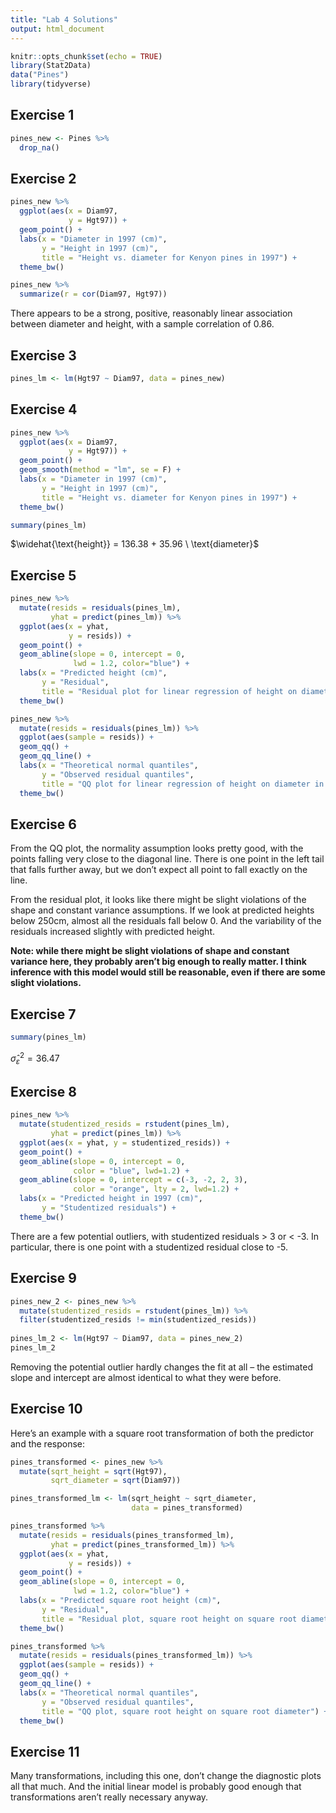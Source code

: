 ```yaml
---
title: "Lab 4 Solutions"
output: html_document
---
```


```r
knitr::opts_chunk$set(echo = TRUE)
library(Stat2Data)
data("Pines")
library(tidyverse)
```

## Exercise 1

```r
pines_new <- Pines %>%
  drop_na()
```

## Exercise 2

```r
pines_new %>%
  ggplot(aes(x = Diam97, 
             y = Hgt97)) +
  geom_point() +
  labs(x = "Diameter in 1997 (cm)",
       y = "Height in 1997 (cm)",
       title = "Height vs. diameter for Kenyon pines in 1997") +
  theme_bw()

pines_new %>%
  summarize(r = cor(Diam97, Hgt97))
```

There appears to be a strong, positive, reasonably linear association between diameter and height, with a sample correlation of 0.86.

## Exercise 3

```r
pines_lm <- lm(Hgt97 ~ Diam97, data = pines_new)
```

## Exercise 4

```r
pines_new %>%
  ggplot(aes(x = Diam97, 
             y = Hgt97)) +
  geom_point() +
  geom_smooth(method = "lm", se = F) +
  labs(x = "Diameter in 1997 (cm)",
       y = "Height in 1997 (cm)",
       title = "Height vs. diameter for Kenyon pines in 1997") +
  theme_bw()

summary(pines_lm)
```

$\widehat{\text{height}} = 136.38 + 35.96 \ \text{diameter}$

## Exercise 5

```r
pines_new %>%
  mutate(resids = residuals(pines_lm),
         yhat = predict(pines_lm)) %>%
  ggplot(aes(x = yhat, 
             y = resids)) +
  geom_point() +
  geom_abline(slope = 0, intercept = 0, 
              lwd = 1.2, color="blue") +
  labs(x = "Predicted height (cm)",
       y = "Residual",
       title = "Residual plot for linear regression of height on diameter in 1997") +
  theme_bw()

pines_new %>%
  mutate(resids = residuals(pines_lm)) %>%
  ggplot(aes(sample = resids)) +
  geom_qq() +
  geom_qq_line() +
  labs(x = "Theoretical normal quantiles",
       y = "Observed residual quantiles",
       title = "QQ plot for linear regression of height on diameter in 1997") +
  theme_bw()
```


## Exercise 6

From the QQ plot, the normality assumption looks pretty good, with the points falling very close to the diagonal line. There is one point in the left tail that falls further away, but we don't expect all point to fall exactly on the line.

From the residual plot, it looks like there might be slight violations of the shape and constant variance assumptions. If we look at predicted heights below 250cm, almost all the residuals fall below 0. And the variability of the residuals increased slightly with predicted height.

**Note: while there might be slight violations of shape and constant variance here, they probably aren't big enough to really matter. I think inference with this model would still be reasonable, even if there are some slight violations.**

## Exercise 7

```r
summary(pines_lm)
```

$\widehat{\sigma}_{\varepsilon}^2 = 36.47$

## Exercise 8

```r
pines_new %>%
  mutate(studentized_resids = rstudent(pines_lm),
         yhat = predict(pines_lm)) %>%
  ggplot(aes(x = yhat, y = studentized_resids)) +
  geom_point() +
  geom_abline(slope = 0, intercept = 0, 
              color = "blue", lwd=1.2) +
  geom_abline(slope = 0, intercept = c(-3, -2, 2, 3),
              color = "orange", lty = 2, lwd=1.2) +
  labs(x = "Predicted height in 1997 (cm)",
       y = "Studentized residuals") +
  theme_bw()
```

There are a few potential outliers, with studentized residuals > 3 or < -3. In particular, there is one point with a studentized residual close to -5.

## Exercise 9

```r
pines_new_2 <- pines_new %>%
  mutate(studentized_resids = rstudent(pines_lm)) %>%
  filter(studentized_resids != min(studentized_resids))
  
pines_lm_2 <- lm(Hgt97 ~ Diam97, data = pines_new_2)
pines_lm_2
```

Removing the potential outlier hardly changes the fit at all -- the estimated slope and intercept are almost identical to what they were before.

## Exercise 10

Here's an example with a square root transformation of both the predictor and the response:

```r
pines_transformed <- pines_new %>%
  mutate(sqrt_height = sqrt(Hgt97),
         sqrt_diameter = sqrt(Diam97))

pines_transformed_lm <- lm(sqrt_height ~ sqrt_diameter, 
                           data = pines_transformed)

pines_transformed %>%
  mutate(resids = residuals(pines_transformed_lm),
         yhat = predict(pines_transformed_lm)) %>%
  ggplot(aes(x = yhat, 
             y = resids)) +
  geom_point() +
  geom_abline(slope = 0, intercept = 0, 
              lwd = 1.2, color="blue") +
  labs(x = "Predicted square root height (cm)",
       y = "Residual",
       title = "Residual plot, square root height on square root diameter") +
  theme_bw()

pines_transformed %>%
  mutate(resids = residuals(pines_transformed_lm)) %>%
  ggplot(aes(sample = resids)) +
  geom_qq() +
  geom_qq_line() +
  labs(x = "Theoretical normal quantiles",
       y = "Observed residual quantiles",
       title = "QQ plot, square root height on square root diameter") +
  theme_bw()
```


## Exercise 11

Many transformations, including this one, don't change the diagnostic plots all that much. And the initial linear model is probably good enough that transformations aren't really necessary anyway.

